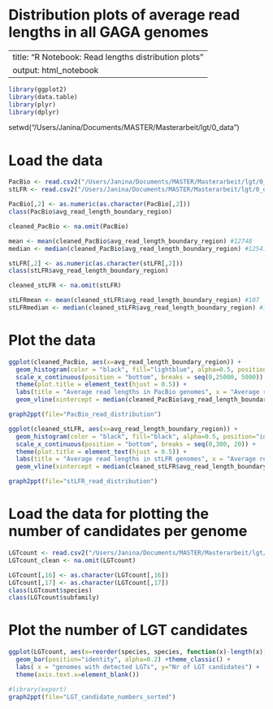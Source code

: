 # Distribution plots of average read lengths in all GAGA genomes 

---
title: "R Notebook: Read lengths distribution plots"
output: html_notebook
---

```r
library(ggplot2)
library(data.table)
library(plyr)
library(dplyr)
```

setwd("/Users/Janina/Documents/MASTER/Masterarbeit/lgt/0_data")

# Load the data
```r
PacBio <- read.csv2("/Users/Janina/Documents/MASTER/Masterarbeit/lgt/0_data/LGT_avg_reads_boundary_region.csv")
stLFR <- read.csv2("/Users/Janina/Documents/MASTER/Masterarbeit/lgt/0_data/LGT_avg_reads_boundary_region_stLFR.csv")
```

```r
PacBio[,2] <- as.numeric(as.character(PacBio[,2]))
class(PacBio$avg_read_length_boundary_region)

cleaned_PacBio <- na.omit(PacBio)

mean <- mean(cleaned_PacBio$avg_read_length_boundary_region) #12748
median <- median(cleaned_PacBio$avg_read_length_boundary_region) #12541
```

```r
stLFR[,2] <- as.numeric(as.character(stLFR[,2]))
class(stLFR$avg_read_length_boundary_region)

cleaned_stLFR <- na.omit(stLFR)

stLFRmean <- mean(cleaned_stLFR$avg_read_length_boundary_region) #107
stLFRmedian <- median(cleaned_stLFR$avg_read_length_boundary_region) #100
```
# Plot the data
```r
ggplot(cleaned_PacBio, aes(x=avg_read_length_boundary_region)) +
  geom_histogram(color = "black", fill="lightblue", alpha=0.5, position="identity")+theme_classic() +
  scale_x_continuous(position = "bottom", breaks = seq(0,25000, 5000)) +
  theme(plot.title = element_text(hjust = 0.5)) +
  labs(title = "Average read lengths in PacBio genomes", x = "Average read length", y="Count") +
  geom_vline(xintercept = median(cleaned_PacBio$avg_read_length_boundary_region), col = "red", lwd = 1)

graph2ppt(file="PacBio_read_distribution")
```

```r
ggplot(cleaned_stLFR, aes(x=avg_read_length_boundary_region)) +
  geom_histogram(color = "black", fill="black", alpha=0.5, position="identity")+theme_classic() +
  scale_x_continuous(position = "bottom", breaks = seq(0,300, 20)) +
  theme(plot.title = element_text(hjust = 0.5)) +
  labs(title = "Average read lengths in stLFR genomes", x = "Average read length", y="Count") +
  geom_vline(xintercept = median(cleaned_stLFR$avg_read_length_boundary_region), col = "red", lwd = 1)

graph2ppt(file="stLFR_read_distribution")
```

# Load the data for plotting the number of candidates per genome
```r
LGTcount <- read.csv2("/Users/Janina/Documents/MASTER/Masterarbeit/lgt/0_data/GAGA.LGT.162.resulting.good.candidates.csv")
LGTcount_clean <- na.omit(LGTcount)

LGTcount[,16] <- as.character(LGTcount[,16])
LGTcount[,17] <- as.character(LGTcount[,17])
class(LGTcount$species)
class(LGTcount$subfamily)
```

# Plot the number of LGT candidates
```r
ggplot(LGTcount, aes(x=reorder(species, species, function(x)-length(x)), fill=subfamily, color = subfamily)) +
  geom_bar(position="identity", alpha=0.2) +theme_classic() +
  labs( x = "genomes with detected LGTs", y="Nr of LGT candidates") +
  theme(axis.text.x=element_blank())

#library(export)
graph2ppt(file="LGT_candidate_numbers_sorted")
```
